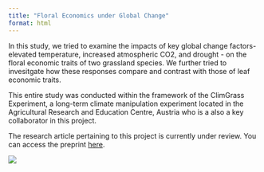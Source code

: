 ```yaml
---
title: "Floral Economics under Global Change"
format: html
---
```


In this study, we tried to examine the impacts of key global change factors-elevated temperature, increased atmospheric CO2, and drought - on the floral economic traits of two grassland species. We further tried to invesitgate how these responses compare and contrast with those of leaf economic traits. 

This entire study was conducted within the framework of the ClimGrass Experiment, a long-term climate manipulation experiment located in the Agricultural Research and Education Centre, Austria who is a also a key collaborator in this project.

The research article pertaining to this project is currently under review. You can access the preprint [here](https://www.biorxiv.org/content/10.1101/2025.05.15.654190v1).

![](IMG_1150 Large.jpeg)
